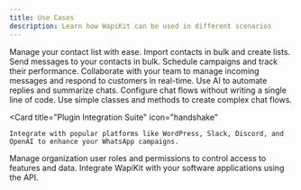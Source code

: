 ```yaml
---
title: Use Cases
description: Learn how WapiKit can be used in different scenarios
---
```



<CardGroup cols={2}>
  <Card
    title="Marketing List Manager"
    icon="address-book"
  >
    Manage your contact list with ease. Import contacts in bulk and create lists.
  </Card>
  <Card
    title="Create a contact in your desired list on a user signup, and send a welcome message"
    icon="envelope"
  >
    Send messages to your contacts in bulk. Schedule campaigns and track their performance.
  </Card>
   <Card
    title="Initiate marketing message right from your self-owned platform"
    icon="inbox"
  >
    Collaborate with your team to manage incoming messages and respond to customers in real-time.
  </Card> 
  <Card
    title="AI enabled"
    icon="robot"
  >
    Use AI to automate replies and summarize chats.
  </Card>
   <Card
    title="No Code Chat Flow Configurator"
    icon="comments"
  >
    Configure chat flows without writing a single line of code. Use simple classes and methods to create complex chat flows.
  </Card>
  
   <Card
    title="Plugin Integration Suite"
    icon="handshake"
  > 
    Integrate with popular platforms like WordPress, Slack, Discord, and OpenAI to enhance your WhatsApp campaigns.
  </Card>
   <Card
    title="RBAC Enabled"
    icon="shield"
  > 
    Manage organization user roles and permissions to control access to features and data.
  </Card>
    <Card
    title="API Access Support"
    icon="gear"
  > 
    Integrate WapiKit with your software applications using the API.
  </Card>
</CardGroup>